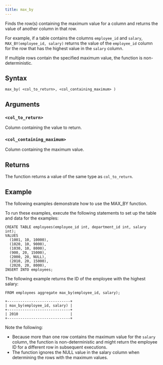 ```yaml
---
title: max_by
---
```


Finds the row(s) containing the maximum value for a column and returns the value of another column in that row.

For example, if a table contains the columns `employee_id` and `salary`, `MAX_BY(employee_id, salary)` returns the value of the `employee_id` column for the row that has the highest value in the `salary` column.

If multiple rows contain the specified maximum value, the function is non-deterministic.

## Syntax

```scopeql
max_by( <col_to_return>, <col_containing_maximum> )
```

## Arguments

### `<col_to_return>`

Column containing the value to return.

### `<col_containing_maximum>`

Column containing the maximum value.

## Returns

The function returns a value of the same type as `col_to_return`.

## Example

The following examples demonstrate how to use the MAX_BY function.

To run these examples, execute the following statements to set up the table and data for the examples:

```scopeql
CREATE TABLE employees(employee_id int, department_id int, salary int);
VALUES
  (1001, 10, 10000),
  (1020, 10, 9000),
  (1030, 10, 8000),
  (900, 20, 15000),
  (2000, 20, NULL),
  (2010, 20, 15000),
  (2020, 20, 8000),
INSERT INTO employees;
```

The following example returns the ID of the employee with the highest salary:

```scopeql
FROM employees aggregate max_by(employee_id, salary);
```

```
+-----------------------------+
| max_by(employee_id, salary) |
+-----------------------------+
| 2010                        |
+-----------------------------+
```

Note the following:

* Because more than one row contains the maximum value for the `salary` column, the function is non-deterministic and might return the employee ID for a different row in subsequent executions.
* The function ignores the NULL value in the salary column when determining the rows with the maximum values.
